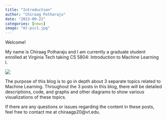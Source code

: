 ```yaml
---
title: "Introduction"
author: "Chiraag Potharaju"
date: "2023-09-22"
categories: [news]
image: "ml-pic1.jpg"
---
```


Welcome!

My name is Chiraag Potharaju and I am currently a graduate student enrolled at Virginia Tech taking CS 5804: Introduction to Machine Learning I.

![](images/ml-pic1.jpg)

The purpose of this blog is to go in depth about 3 separate topics related to Machine Learning. Throughout the 3 posts in this blog, there will be detailed descriptions, code, and graphs and other diagrams to show various visualizations of these topics.

If there are any questions or issues regarding the content in these posts, feel free to contact me at chiraagp20\@vt.edu.
